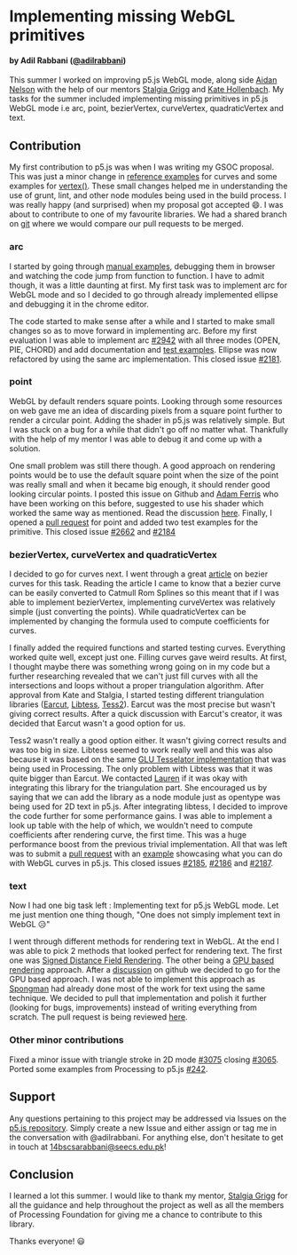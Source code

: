 # Implementing missing WebGL primitives

#### by Adil Rabbani ([@adilrabbani](https://github.com/AdilRabbani))

This summer I worked on improving p5.js WebGL mode, along side [Aidan Nelson](https://github.com/AidanNelson) with the help of our mentors [Stalgia Grigg](https://github.com/mlarghydracept)
and [Kate Hollenbach](https://github.com/kjhollen). My tasks for the summer included implementing missing primitives in p5.js WebGL mode i.e arc, point, bezierVertex,
curveVertex, quadraticVertex and text.

## Contribution

My first contribution to p5.js was when I was writing my GSOC proposal. This was just a minor change in [reference examples](https://github.com/processing/p5.js/pull/2737) for curves
and some examples for [vertex()](https://github.com/processing/p5.js/pull/2798). These small changes helped me in understanding the use of grunt, lint, and other node modules being
used in the build process. I was really happy (and surprised) when my proposal got accepted 😄. I was about to contribute to one of my favourite libraries. We had a shared branch on
[git](https://github.com/processing/p5.js/tree/webgl-gsoc-2018) where we would compare our pull requests to be merged.

### arc

I started by going through [manual examples](https://github.com/processing/p5.js/tree/main/test/manual-test-examples/webgl), debugging them in browser and watching the code jump from
function to function. I have to admit though, it was a little daunting at first. My first task was to implement arc for WebGL mode and so I decided to go through already implemented ellipse
and debugging it in the chrome editor.

The code started to make sense after a while and I started to make small changes so as to move forward in implementing arc. Before my first evaluation I was able to implement arc [#2942](https://github.com/processing/p5.js/pull/2942) with all three modes
(OPEN, PIE, CHORD) and add documentation and [test examples](https://github.com/processing/p5.js/tree/webgl-gsoc-2018/test/manual-test-examples/webgl/arc). Ellipse was now refactored by using
the same arc implementation. This closed issue [#2181](https://github.com/processing/p5.js/issues/2181).

### point

WebGL by default renders square points. Looking through some resources on web gave me an idea of discarding pixels from a square point further to render a circular point. Adding the shader in p5.js was
relatively simple. But I was stuck on a bug for a while that didn't go off no matter what. Thankfully with the help of my mentor I was able to debug it and come up with a solution.

One small problem was still there though. A good approach on rendering points would be to use the default square point when the size of the point was really small and when it became big enough, it should
render good looking circular points. I posted this issue on Github and [Adam Ferris](https://github.com/aferriss) who have been working on this before, suggested to use his shader which worked the same way
as mentioned. Read the discussion [here](https://github.com/processing/p5.js/issues/3017). Finally, I opened a [pull request](https://github.com/processing/p5.js/pull/3031) for point and added two test examples
for the primitive. This closed issue [#2662](https://github.com/processing/p5.js/issues/2662) and [#2184](https://github.com/processing/p5.js/issues/2184)

### bezierVertex, curveVertex and quadraticVertex

I decided to go for curves next. I went through a great [article](https://pomax.github.io/bezierinfo/) on bezier curves for this task. Reading the article I came to know that a bezier curve can be easily converted
to Catmull Rom Splines so this meant that if I was able to implement bezierVertex, implementing curveVertex was relatively simple (just converting the points). While quadraticVertex can be implemented by changing the formula used to compute
coefficients for curves.

I finally added the required functions and started testing curves. Everything worked quite well, except just one. Filling curves gave weird results. At first, I thought maybe there was something wrong going on in
my code but a further researching revealed that we can't just fill curves with all the intersections and loops without a proper triangulation algorithm. After approval from Kate and Stalgia, I started testing different
triangulation libraries ([Earcut](https://github.com/mapbox/earcut), [Libtess](https://github.com/brendankenny/libtess.js/), [Tess2](https://github.com/diatomic/tess2)). Earcut was the most precise but wasn't giving correct results.
After a quick discussion with Earcut's creator, it was decided that Earcut wasn't a good option for us.

Tess2 wasn't really a good option either. It wasn't giving correct results and was too big in size. Libtess seemed to work really well and this was also because it was based on the same [GLU Tesselator implementation](https://github.com/processing/processing-android/tree/main/core/src/processing/opengl/tess) that was being used in Processing. The only problem with Libtess was that it was quite bigger than Earcut. We contacted [Lauren](https://github.com/lmccart)
if it was okay with integrating this library for the triangulation part. She encouraged us by saying that we can add the library as a node module just as opentype was being used for 2D text in p5.js. After integrating libtess,
I decided to improve the code further for some performance gains. I was able to implement a look up table with the help of which, we wouldn't need to compute coefficients after rendering curve, the first time. This was a huge performance boost from the
previous trivial implementation. All that was left was to submit a [pull request](https://github.com/processing/p5.js/pull/3085) with an [example](https://github.com/processing/p5.js/tree/webgl-gsoc-2018/test/manual-test-examples/webgl/curves) showcasing what you can do with WebGL curves in p5.js. This closed issues [#2185](https://github.com/processing/p5.js/issues/2185), [#2186](https://github.com/processing/p5.js/issues/2186) and [#2187](https://github.com/processing/p5.js/issues/2187).

### text

Now I had one big task left : Implementing text for p5.js WebGL mode. Let me just mention one thing though, "One does not simply implement text in WebGL 😥"

I went through different methods for rendering text in WebGL. At the end I was able to pick 2 methods that looked perfect for rendering text. The first one was [Signed Distance Field Rendering](http://hack.chrons.me/opengl-text-rendering/). The other being a [GPU based rendering](http://wdobbie.com/post/gpu-text-rendering-with-vector-textures/) approach. After a [discussion](https://github.com/processing/p5.js/issues/2183) on github we decided to go for the GPU based approach. I was not able to implement this approach as [Spongman](https://github.com/Spongman) had already done most of the work for text using the same technique. We decided to pull that implementation and polish it further (looking for bugs, improvements) instead of writing everything from scratch. The pull request is being reviewed [here](https://github.com/processing/p5.js/pull/3110).

### Other minor contributions

Fixed a minor issue with triangle stroke in 2D mode [#3075](https://github.com/processing/p5.js/pull/3075) closing [#3065](https://github.com/processing/p5.js/issues/3065).
Ported some examples from Processing to p5.js [#242](https://github.com/processing/p5.js-website/pull/242).

## Support

Any questions pertaining to this project may be addressed via Issues on the [p5.js repository](https://github.com/processing/p5.js). Simply create a new Issue and either assign or tag me in the conversation with @adilrabbani. For anything else, don't hesitate to get in touch at [14bscsarabbani@seecs.edu.pk](mailto:14bscsarabbani@seecs.edu.pk)!

## Conclusion

I learned a lot this summer. I would like to thank my mentor, [Stalgia Grigg](https://github.com/mlarghydracept) for all the guidance and help throughout the project as well as all the members of Processing Foundation for giving me a chance to contribute
to this library.

Thanks everyone! 😃
